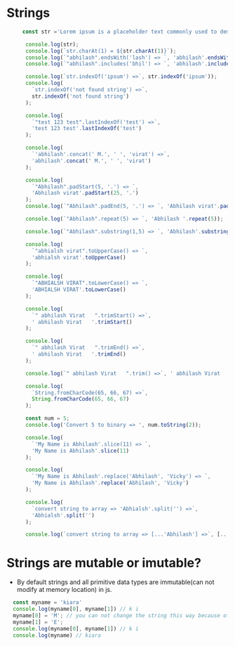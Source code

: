 
<Meta title="JavaScript/Strings" />


# Strings 
```js
     const str ='Lorem ipsum is a placeholder text commonly used to demonstrate the visual form of a document or a typeface without relying on meaningful content. Lorem ipsum may be used as a placeholder before the final copy is';

      console.log(str);
      console.log(`str.charAt(1) = ${str.charAt(1)}`);
      console.log(`"abhilash".endsWith('lash') => `, 'abhilash'.endsWith('lash'));
      console.log(`"abhilash".includes('bhil') => `, 'abhilash'.includes('bhil'));

      console.log(`str.indexOf('ipsum') =>`, str.indexOf('ipsum'));
      console.log(
        `str.indexOf('not found string') =>`,
        str.indexOf('not found string')
      );

      console.log(
        `"test 123 test".lastIndexOf('test') =>`,
        'test 123 test'.lastIndexOf('test')
      );

      console.log(
        `'abhilash'.concat(' M.', ' ', 'virat') =>`,
        'abhilash'.concat(' M.', ' ', 'virat')
      );

      console.log(
        `"Abhilash".padStart(5, '.') => `,
        'Abhilash virat'.padStart(25, '.')
      );
      console.log(`"Abhilash".padEnd(5, '.') => `, 'Abhilash virat'.padEnd(25, '.'));

      console.log(`"Abhilash".repeat(5) => `, 'Abhilash '.repeat(5));

      console.log(`"Abhilash".substring(1,5) => `, 'Abhilash'.substring(1, 5));

      console.log(
        `"abhialsh virat".toUpperCase() => `,
        'abhialsh virat'.toUpperCase()
      );

      console.log(
        `"ABHIALSH VIRAT".toLowerCase() => `,
        'ABHIALSH VIRAT'.toLowerCase()
      );

      console.log(
        `" abhilash Virat   ".trimStart() =>`,
        ' abhilash Virat   '.trimStart()
      );

      console.log(
        `" abhilash Virat   ".trimEnd() =>`,
        ' abhilash Virat   '.trimEnd()
      );

      console.log(`" abhilash Virat   ".trim() =>`, ' abhilash Virat   '.trim());

      console.log(
        `String.fromCharCode(65, 66, 67) =>`,
        String.fromCharCode(65, 66, 67)
      );

      const num = 5;
      console.log('Convert 5 to binary => ', num.toString(2));

      console.log(
        `'My Name is Abhilash'.slice(11) => `,
        'My Name is Abhilash'.slice(11)
      );

      console.log(
        `'My Name is Abhilash'.replace('Abhilash', 'Vicky') => `,
        'My Name is Abhilash'.replace('Abhilash', 'Vicky')
      );

      console.log(
        `convert string to array => 'Abhialsh'.split('') =>`,
        'Abhialsh'.split('')
      );

      console.log(`convert string to array => [...'Abhilash'] =>`, [...'Abhilash']);
```
 
 # Strings are mutable or imutable? 
- By default strings and all primitive data types are immutable(can not modify at memory location) in js. 
```js
  const myname = 'kiara'
  console.log(myname[0], myname[1]) // k i
  myname[0] = 'M'; // you can not change the string this way because of immutability 
  myname[1] = 'E';
  console.log(myname[0], myname[1]) // k i
  console.log(myname) // kiara
```
